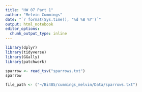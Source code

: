 ```yaml
---
title: "HW 07 Part 1"
author: "Melvin Cummings"
date: "`r format(Sys.time(), '%d %B %Y')`"
output: html_notebook
editor_options: 
  chunk_output_type: inline
---
```






```r
library(dplyr)
library(tidyverse)
library(GGally)
library(patchwork)
```

```r
sparrow <- read_tsv("sparrows.txt")
sparrow
```
```r
file_path <- ("~/Bi485/cummings_melvin/Data/sparrows.txt")

```

